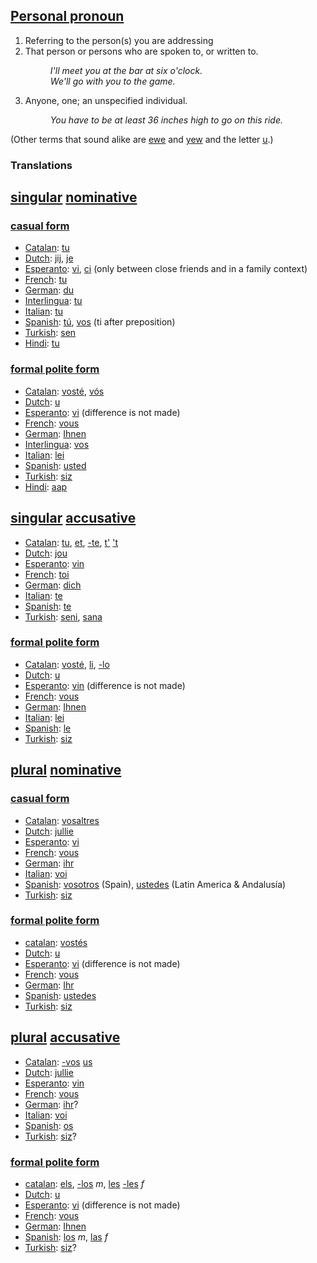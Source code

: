==[[Personal pronoun]]== 

#Referring to the person(s) you are addressing
#That person or persons who are spoken to, or written to. 
#:''I'll meet you at the bar at six o'clock.'' 
#:''We'll go with you to the game.'' 
#Anyone, one; an unspecified individual. 
#:''You have to be at least 36 inches high to go on this ride.''

(Other terms that sound alike are [[ewe]] and [[yew]] and the letter [[u]].)
===Translations===

==[[singular]] [[nominative]]==

===[[casual form]]===

*[[Catalan]]: [[tu]]
*[[Dutch]]: [[jij]], [[je]]
*[[Esperanto]]: [[vi]], [[ci]] (only between close friends and in a family context)
*[[French]]: [[tu]]
*[[German]]: [[du]]
*[[Interlingua]]: [[tu]]
*[[Italian]]: [[tu]]
*[[Spanish]]: [[tú]], [[vos]] (ti after preposition)
*[[Turkish]]: [[sen]]
*[[Hindi]]: [[tu]]

===[[formal polite form]]===

*[[Catalan]]: [[vosté]], [[vós]]
*[[Dutch]]: [[u]]
*[[Esperanto]]: [[vi]] (difference is not made)
*[[French]]: [[vous]]
*[[German]]: [[Ihnen]]
*[[Interlingua]]: [[vos]]
*[[Italian]]: [[lei]]
*[[Spanish]]: [[usted]]
*[[Turkish]]: [[siz]]
*[[Hindi]]: [[aap]]

==[[singular]] [[accusative]]==

*[[Catalan]]: [[tu]], [[et]], [[-te]], [[t']] [['t]]
*[[Dutch]]: [[jou]]
*[[Esperanto]]: [[vin]]
*[[French]]: [[toi]]
*[[German]]: [[dich]]
*[[Italian]]: [[te]]
*[[Spanish]]: [[te]]
*[[Turkish]]: [[seni]], [[sana]]

===[[formal polite form]]===
*[[Catalan]]: [[vosté]], [[li]], [[-lo]]
*[[Dutch]]: [[u]]
*[[Esperanto]]: [[vin]] (difference is not made)
*[[French]]: [[vous]]
*[[German]]: [[Ihnen]]
*[[Italian]]: [[lei]]
*[[Spanish]]: [[le]]
*[[Turkish]]: [[siz]]

==[[plural]] [[nominative]]==

===[[casual form]]===
*[[Catalan]]: [[vosaltres]]
*[[Dutch]]: [[jullie]]
*[[Esperanto]]: [[vi]]
*[[French]]: [[vous]]
*[[German]]: [[ihr]]
*[[Italian]]: [[voi]]
*[[Spanish]]: [[vosotros]] (Spain), [[ustedes]] (Latin America & Andalusía)
*[[Turkish]]: [[siz]]

===[[formal polite form]]===
*[[catalan]]: [[vostés]]
*[[Dutch]]: [[u]]
*[[Esperanto]]: [[vi]] (difference is not made)
*[[French]]: [[vous]]
*[[German]]: [[Ihr]]
*[[Spanish]]: [[ustedes]]
*[[Turkish]]: [[siz]]

==[[plural]] [[accusative]]==
*[[Catalan]]: [[-vos]] [[us]]
*[[Dutch]]: [[jullie]]
*[[Esperanto]]: [[vin]]
*[[French]]: [[vous]]
*[[German]]: [[ihr]]?
*[[Italian]]: [[voi]]
*[[Spanish]]: [[os]]
*[[Turkish]]: [[siz]]?

===[[formal polite form]]===
*[[catalan]]: [[els]], [[-los]] ''m'', [[les]] [[-les]] ''f''
*[[Dutch]]: [[u]]
*[[Esperanto]]: [[vi]] (difference is not made)
*[[French]]: [[vous]]
*[[German]]: [[Ihnen]]
*[[Spanish]]: [[los]] ''m'', [[las]] ''f''
*[[Turkish]]: [[siz]]?